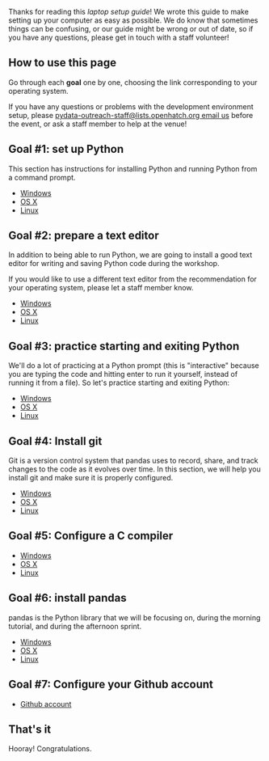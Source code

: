 Thanks for reading this ''laptop setup guide''! We wrote this guide to make setting up your computer as easy as possible. We do know that sometimes things can be confusing, or our guide might be wrong or out of date, so if you have any questions, please get in touch with a staff volunteer!

== How to use this page ==

Go through each '''goal''' one by one, choosing the link corresponding to your operating system.

If you have any questions or problems with the development environment setup, please [[pydata-outreach-staff@lists.openhatch.org email us]] before the event, or ask a staff member to help at the venue!

== Goal #1: set up Python ==

This section has instructions for installing Python and running Python from a command prompt.

* [[Windows set up Python|Windows]]
* [[OSX set up Python|OS X]]
* [[Linux set up Python|Linux]]

== Goal #2: prepare a text editor ==

In addition to being able to run Python, we are going to install a good text editor for writing and saving Python code during the workshop.

If you would like to use a different text editor from the recommendation for your operating system, please let a staff member know.

* [[Windows text editor|Windows]]
* [[OSX text editor|OS X]]
* [[Linux text editor|Linux]]

== Goal #3: practice starting and exiting Python ==

We'll do a lot of practicing at a Python prompt (this is "interactive" because you are typing the code and hitting enter to run it yourself, instead of running it from a file). So let's practice starting and exiting Python:

* [[Windows interactive Python|Windows]]
* [[OSX interactive Python|OS X]]
* [[Linux interactive Python|Linux]]

== Goal #4: Install git ==

Git is a version control system that pandas uses to record, share, and track
changes to the code as it evolves over time. In this section, we will help you
install git and make sure it is properly configured.

* [[Windows git|Windows]]
* [[OSX git|OS X]]
* [[Linux git|Linux]]

== Goal #5: Configure a C compiler ==

* [[Windows compiler|Windows]]
* [[osx compiler|OS X]]
* [[Linux compiler|Linux]]

== Goal #6: install pandas ==

pandas is the Python library that we will be focusing on, during
the morning tutorial, and during the afternoon sprint.

* [[Windows install pandas|Windows]]
* [[OSX install pandas|OS X]]
* [[Linux install pandas|Linux]]

== Goal #7: Configure your Github account ==

* [[Github account]]

== That's it ==

Hooray! Congratulations.
